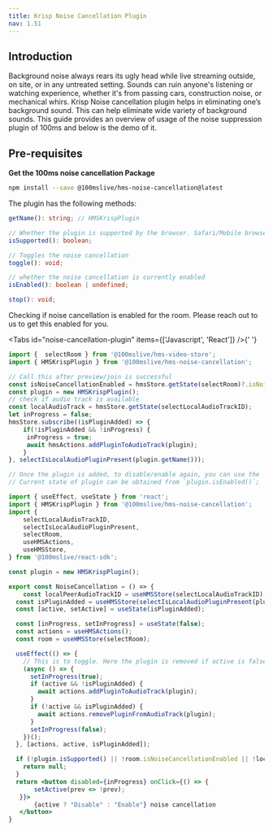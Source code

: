 ```yaml
---
title: Krisp Noise Cancellation Plugin
nav: 1.51
---
```


## Introduction

Background noise always rears its ugly head while live streaming outside, on site, or in any untreated setting. Sounds can ruin anyone's listening or watching experience, whether it's from passing cars, construction noise, or mechanical whirs.
Krisp Noise cancellation plugin helps in eliminating one’s background sound. This can help eliminate wide variety of background sounds.
This guide provides an overview of usage of the noise suppression plugin of 100ms and below is the demo of it.


## Pre-requisites

**Get the 100ms noise cancellation Package**

```bash section=GetHMSNoiseCancellationPackage sectionIndex=1
npm install --save @100mslive/hms-noise-cancellation@latest
```

The plugin has the following methods:

```ts
getName(): string; // HMSKrispPlugin

// Whether the plugin is supported by the browser. Safari/Mobile browsers are not supported currently
isSupported(): boolean;

// Toggles the noise cancellation
toggle(): void;

// whether the noise cancellation is currently enabled
isEnabled(): boolean | undefined;

stop(): void; 

```

Checking if noise cancellation is enabled for the room. Please reach out to us to get this enabled for you.


<Tabs id="noise-cancellation-plugin" items={['Javascript', 'React']} />{' '}

<Tab id='noise-cancellation-plugin-0'>

```js
import {  selectRoom } from '@100mslive/hms-video-store';
import { HMSKrispPlugin } from '@100mslive/hms-noise-cancellation';

// Call this after preview/join is successful
const isNoiseCancellationEnabled = hmsStore.getState(selectRoom)?.isNoiseCancellationEnabled;
const plugin = new HMSKrispPlugin();
// check if audio track is available
const localAudioTrack = hmsStore.getState(selectLocalAudioTrackID);
let inProgress = false;
hmsStore.subscribe((isPluginAdded) => {
    if(!isPluginAdded && !inProgress) {
     inProgress = true;
     await hmsActions.addPluginToAudioTrack(plugin);
    }
}, selectIsLocalAudioPluginPresent(plugin.getName()));

// Once the plugin is added, to disable/enable again, you can use the `plugin.toggle` method;
// Current state of plugin can be obtained from `plugin.isEnabled()`;
```

</Tab>

<Tab id='noise-cancellation-plugin-1'>

```jsx
import { useEffect, useState } from 'react';
import { HMSKrispPlugin } from '@100mslive/hms-noise-cancellation';
import { 
	selectLocalAudioTrackID, 
	selectIsLocalAudioPluginPresent,
	selectRoom,
	useHMSActions, 
	useHMSStore, 
} from '@100mslive/react-sdk';

const plugin = new HMSKrispPlugin();

export const NoiseCancellation = () => {
	const localPeerAudioTrackID = useHMSStore(selectLocalAudioTrackID);
  const isPluginAdded = useHMSStore(selectIsLocalAudioPluginPresent(plugin.getName()));
  const [active, setActive] = useState(isPluginAdded);

  const [inProgress, setInProgress] = useState(false);
  const actions = useHMSActions();
  const room = useHMSStore(selectRoom);

  useEffect(() => {
    // This is to toggle. Here the plugin is removed if active is false but `plugin.toggle` can also be used.
    (async () => {
      setInProgress(true);
      if (active && !isPluginAdded) {
        await actions.addPluginToAudioTrack(plugin);
      }
      if (!active && isPluginAdded) {
        await actions.removePluginFromAudioTrack(plugin);
      }
      setInProgress(false);
    })();
  }, [actions, active, isPluginAdded]);

  if (!plugin.isSupported() || !room.isNoiseCancellationEnabled || !localPeerAudioTrackID) {
    return null;
  }
  return <button disabled={inProgress} onClick={() => {
	   setActive(prev => !prev);
   }}>
	   {active ? "Disable" : "Enable"} noise cancellation
   </button>
}
```

</Tab>
